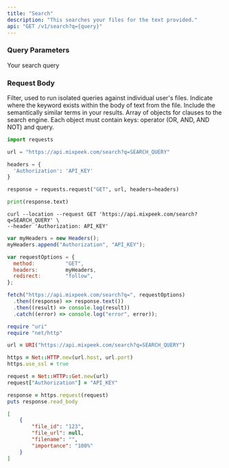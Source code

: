 ```yaml
---
title: "Search"
description: "This searches your files for the text provided."
api: "GET /v1/search?q={query}"
---
```


### Query Parameters

<ParamField query="q" required type="string">
  Your search query
</ParamField>

### Request Body

<ParamField body="user_id" type="string">
  Filter, used to run isolated queries against individual user's files.
</ParamField>

<ParamField body="include_context" type="boolean" default="false">
  Indicate where the keyword exists within the body of text from the file.
</ParamField>

<ParamField body="semantics" type="boolean" default="false">
    Include the semantically similar terms in your results.
</ParamField>

<ParamField body="clauses" type="array">
  Array of objects for clauses to the search engine. Each object must contain
  keys:            operator (OR, AND, AND NOT) and query.
</ParamField>

<RequestExample>

```python Python
import requests

url = "https://api.mixpeek.com/search?q=SEARCH_QUERY"

headers = {
  'Authorization': 'API_KEY'
}

response = requests.request("GET", url, headers=headers)

print(response.text)
```

```shell Shell
curl --location --request GET 'https://api.mixpeek.com/search?q=SEARCH_QUERY' \
--header 'Authorization: API_KEY'
```

```javascript JavaScript
var myHeaders = new Headers();
myHeaders.append("Authorization", "API_KEY");

var requestOptions = {
  method:          "GET",
  headers:         myHeaders,
  redirect:        "follow",
};

fetch("https://api.mixpeek.com/search?q=", requestOptions)
  .then((response) => response.text())
  .then((result) => console.log(result))
  .catch((error) => console.log("error", error));
```

```ruby Ruby
require "uri"
require "net/http"

url = URI("https://api.mixpeek.com/search?q=SEARCH_QUERY")

https = Net::HTTP.new(url.host, url.port)
https.use_ssl = true

request = Net::HTTP::Get.new(url)
request["Authorization"] = "API_KEY"

response = https.request(request)
puts response.read_body
```

</RequestExample>

<ResponseExample>

```json
[
    {
        "file_id": "123",
        "file_url": null,
        "filename": "",
        "importance": "100%"
    }
]
```

</ResponseExample>
